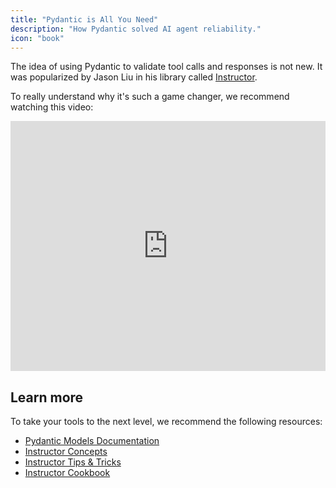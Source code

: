 ```yaml
---
title: "Pydantic is All You Need"
description: "How Pydantic solved AI agent reliability."
icon: "book"
---
```


The idea of using Pydantic to validate tool calls and responses is not new. It was popularized by Jason Liu in his library called [Instructor](https://github.com/instructor-ai/instructor). 

To really understand why it's such a game changer, we recommend watching this video:

<iframe
  width="100%"
  height="400"
  src="https://www.youtube.com/embed/yj-wSRJwrrc"
  title="YouTube video player"
  frameborder="0"
  allow="accelerometer; autoplay; clipboard-write; encrypted-media; gyroscope; picture-in-picture"
  allowfullscreen
></iframe>

## Learn more

To take your tools to the next level, we recommend the following resources:

- [Pydantic Models Documentation](https://docs.pydantic.dev/latest/concepts/models/)
- [Instructor Concepts](https://python.useinstructor.com/concepts/)
- [Instructor Tips & Tricks](https://python.useinstructor.com/tutorials/2-tips/)
- [Instructor Cookbook](https://python.useinstructor.com/examples/)


